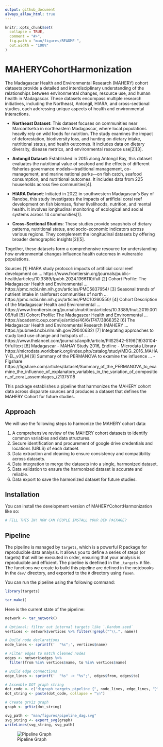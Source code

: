 ```yaml
---
output: github_document
always_allow_html: true
---
```


<!-- README.md is generated from README.Rmd. Please edit that file -->

```r
knitr::opts_chunk$set(
  collapse = TRUE,
  comment = "#>",
  fig.path = "man/figures/README-",
  out.width = "100%"
)
```

# MAHERYCohortHarmonization

<!-- badges: start -->
<!-- badges: end -->

The Madagascar Health and Environmental Research (MAHERY) cohort datasets provide a detailed and interdisciplinary understanding of the relationships between environmental changes, resource use, and human health in Madagascar. These datasets encompass multiple research initiatives, including the Northeast, Antongil, HIARA, and cross-sectional studies, each addressing unique aspects of health and environmental interactions.

- **Northeast Dataset**: This dataset focuses on communities near Maroantsetra in northeastern Madagascar, where local populations heavily rely on wild foods for nutrition. The study examines the impact of deforestation, biodiversity loss, and hunting on dietary intake, nutritional status, and health outcomes. It includes data on dietary diversity, disease metrics, and environmental resource use[2][3].

- **Antongil Dataset**: Established in 2015 along Antongil Bay, this dataset evaluates the nutritional value of seafood and the effects of different fisheries governance models—traditional management, co-management, and marine national parks—on fish catch, seafood consumption, and nutritional outcomes. It includes data from 225 households across five communities[4].

- **HIARA Dataset**: Initiated in 2022 in southwestern Madagascar’s Bay of Ranobe, this study investigates the impacts of artificial coral reef development on fish biomass, fisher livelihoods, nutrition, and mental health. It involves longitudinal monitoring of ecological and social systems across 14 communities[1].

- **Cross-Sectional Studies**: These studies provide snapshots of dietary patterns, nutritional status, and socio-economic indicators across various regions. They complement the longitudinal datasets by offering broader demographic insights[2][5].

Together, these datasets form a comprehensive resource for understanding how environmental changes influence health outcomes in vulnerable populations.

Sources
[1] HIARA study protocol: impacts of artificial coral reef development on ... https://www.frontiersin.org/journals/public-health/articles/10.3389/fpubh.2024.1366110/full
[2] Cohort Profile: The Madagascar Health and Environmental ... https://pmc.ncbi.nlm.nih.gov/articles/PMC5837654/
[3] Seasonal trends of nutrient intake in rainforest communities of north ... https://pmc.ncbi.nlm.nih.gov/articles/PMC10260550/
[4] Cohort Description of the Madagascar Health and Environmental ... https://www.frontiersin.org/journals/nutrition/articles/10.3389/fnut.2019.00109/full
[5] Cohort Profile: The Madagascar Health and Environmental ... https://academic.oup.com/ije/article/46/6/1747/3868352
[6] The Madagascar Health and Environmental Research (MAHERY ... https://pubmed.ncbi.nlm.nih.gov/29040632/
[7] Integrating approaches to study land use change and hotspots of ... https://www.thelancet.com/journals/lanplh/article/PIIS2542-5196(18)30104-9/fulltext
[8] Madagascar - MAHAY Study 2016, Endline - Microdata Library https://microdata.worldbank.org/index.php/catalog/study/MDG_2016_MAHAY-EL_v01_M
[9] Summary of the PERMANOVA to examine the influence ... - Figshare https://figshare.com/articles/dataset/Summary_of_the_PERMANOVA_to_examine_the_influence_of_explanatory_variables_in_the_variation_of_composition_of_coral_assemblages_/21375118

This package establishes a pipeline that harmonizes the MAHERY cohort data across disparate sources and produces a dataset that defines the MAHERY Cohort for future studies.

## Approach

We will use the following steps to harmonize the MAHERY cohort data:

1. A comprehensive review of the MAHERY cohort datasets to identify common variables and data structures.
2. Secure identification and procurement of google drive credentials and locations (URLS) of each dataset.
3. Data extraction and cleaning to ensure consistency and compatibility across datasets.
4. Data integration to merge the datasets into a single, harmonized dataset.
5. Data validation to ensure the harmonized dataset is accurate and reliable.
6. Data export to save the harmonized dataset for future studies.


## Installation

You can install the development version of MAHERYCohortHarmonization like so:

``` r
# FILL THIS IN! HOW CAN PEOPLE INSTALL YOUR DEV PACKAGE?
```

## Pipeline

The pipeline is managed by `targets`, which is a powerful R package for reproducible data analysis. It allows you to define a series of steps (or targets) that will be executed in order, ensuring that your analysis is reproducible and efficient.
The pipeline is deefined in the `_targets.R` file. The functions we create to build this
pipeline are defined in the notebooks in the `dev/` directory, and exported to the `R`
directory using `fusen`.

You can run the pipeline using the following command:
``` r
library(targets)

tar_make()
```

Here is the current state of the pipeline:

```r
network <- tar_network()

# Optional: filter out internal targets like `.Random.seed`
vertices <- network$vertices %>% filter(!grepl("^\\.", name))

# Build node declarations
node_lines <- sprintf('  "%s";', vertices$name)

# Filter edges to match cleaned nodes
edges <- network$edges %>%
  filter(from %in% vertices$name, to %in% vertices$name)

# Build edge connections
edge_lines <- sprintf('  "%s" -> "%s";', edges$from, edges$to)

# Assemble DOT graph string
dot_code <- c("digraph targets_pipeline {", node_lines, edge_lines, "}")
dot_string <- paste(dot_code, collapse = "\n")

# Create grViz graph
graph <- grViz(dot_string)

svg_path <- "man/figures/pipeline_dag.svg"
svg_string <- export_svg(graph)
writeLines(svg_string, svg_path)
```

![Pipeline Graph](man/figures/pipeline-dag.svg)